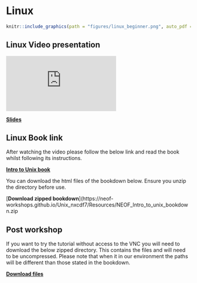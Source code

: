 # Linux

```r
knitr::include_graphics(path = "figures/linux_beginner.png", auto_pdf = TRUE)
```

## Linux Video presentation

<div class="container">
<iframe src="https://www.youtube.com/embed/x6fLv-ewGHQ" 
frameborder="0" allowfullscreen class="video"></iframe>
</div>

[__Slides__](https://neof-workshops.github.io/Unix_nxcdf7/Resources/Slides/Intro%20to%20command%20line%20bioinformatics.pdf)

## Linux Book link

After watching the video please follow the below link and read the book whilst following its instructions.

[__Intro to Unix book__](https://neof-workshops.github.io/Unix_nxcdf7/)

You can download the html files of the bookdown below. Ensure you unzip the directory before use.

[__Download zipped bookdown__](https://neof-workshops.github.io/Unix_nxcdf7/Resources/NEOF_Intro_to_unix_bookdown.zip

## Post workshop

If you want to try the tutorial without access to the VNC you will need to download the below zipped directory. This contains the files and will need to be uncompressed. Please note that when it in our environment the paths will be different than those stated in the bookdown.

[__Download files__](https://neof-workshops.github.io/Unix_nxcdf7/Resources/Files/Linux.zip)